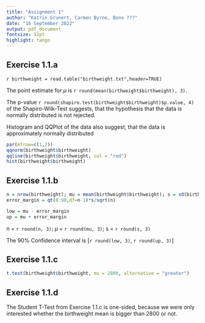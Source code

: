 ```yaml
---
title: "Assignment 1"
author: "Katrin Grunert, Carmen Byrne, Bono ???"
date: "16 September 2022"
output: pdf_document
fontsize: 11pt
highlight: tango
---
```


## Exercise 1.1.a

`r birthweight = read.table("birthweight.txt",header=TRUE)`

The point estimate for $\mu$ is `r round(mean(birthweight$birthweight), 3)`.

The p-value `r round(shapiro.test(birthweight$birthweight)$p.value, 4)` of the Shapiro-Wilk-Test suggests, that the hypothesis that the data is normally distributed is not rejected. 

Histogram and QQPlot of the data also suggest, that the data is approximately normally distributed


```r
par(mfrow=c(1,2))
qqnorm(birthweight$birthweight)
qqline(birthweight$birthweight, col = "red")
hist(birthweight$birthweight)
```

## Exercise 1.1.b

```r
n = nrow(birthweight); mu = mean(birthweight$birthweight); s = sd(birthweight$birthweight)
error_margin = qt(0.90,df=n-1)*s/sqrt(n)

low = mu - error_margin 
up = mu + error_margin
```

n = `r round(n, 3)`; $\mu$ = `r round(mu, 3)`; s = `r round(s, 3)`

The 90% Confidence interval is [`r round(low, 3)`, `r round(up, 3)`]

## Exercise 1.1.c
```r
t.test(birthweight$birthweight, mu = 2800, alternative = "greater")
```

## Exercise 1.1.d
The Student T-Test from Exercise 1.1.c is one-sided, because we were only interested whether the birthweight mean is bigger than 2800 or not.
